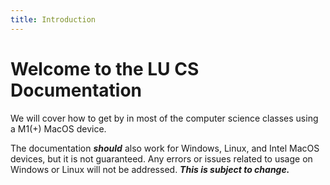 ```yaml
---
title: Introduction
---
```


# Welcome to the LU CS Documentation

We will cover how to get by in most of the computer science classes using a M1(+) MacOS device.

The documentation ***should*** also work for Windows, Linux, and Intel MacOS devices, but it is not guaranteed. Any errors or issues related to usage on Windows or Linux will not be addressed. ***This is subject to change.***
